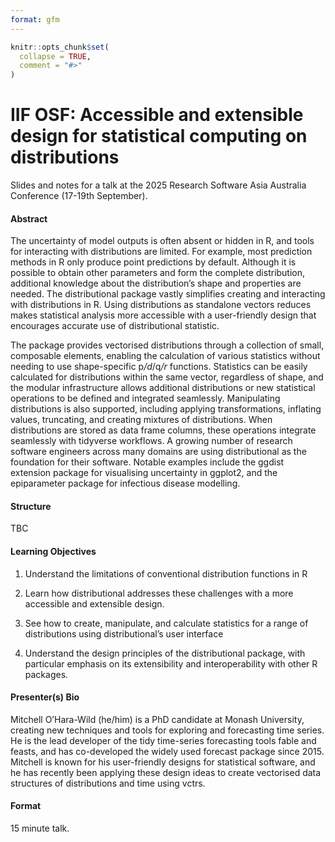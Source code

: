 ```yaml
---
format: gfm
---
```


<!-- README.md is generated from README.qmd. Please edit that file -->

```r
knitr::opts_chunk$set(
  collapse = TRUE,
  comment = "#>"
)
```

# IIF OSF: Accessible and extensible design for statistical computing on distributions

<!-- badges: start -->
<!-- badges: end -->

Slides and notes for a talk at the 2025 Research Software Asia Australia Conference (17-19th September).

<!-- A recording of this presentation is available on YouTube here: <https://www.youtube.com/watch?v=IFTfHfmR1h8> -->

<!-- [![](preview.jpg)](https://www.youtube.com/watch?v=IFTfHfmR1h8) -->

#### Abstract

The uncertainty of model outputs is often absent or hidden in R, and tools for interacting with distributions are limited. For example, most prediction methods in R only produce point predictions by default. Although it is possible to obtain other parameters and form the complete distribution, additional knowledge about the distribution’s shape and properties are needed. The distributional package vastly simplifies creating and interacting with distributions in R. Using distributions as standalone vectors reduces makes statistical analysis more accessible with a user-friendly design that encourages accurate use of distributional statistic.

The package provides vectorised distributions through a collection of small, composable elements, enabling the calculation of various statistics without needing to use shape-specific p*/d*/q*/r* functions. Statistics can be easily calculated for distributions within the same vector, regardless of shape, and the modular infrastructure allows additional distributions or new statistical operations to be defined and integrated seamlessly. Manipulating distributions is also supported, including applying transformations, inflating values, truncating, and creating mixtures of distributions. When distributions are stored as data frame columns, these operations integrate seamlessly with tidyverse workflows. A growing number of research software engineers across many domains are using distributional as the foundation for their software. Notable examples include the ggdist extension package for visualising uncertainty in ggplot2, and the epiparameter package for infectious disease modelling.

#### Structure

TBC

#### Learning Objectives

1. Understand the limitations of conventional distribution functions in R

2. Learn how distributional addresses these challenges with a more accessible and extensible design.

3. See how to create, manipulate, and calculate statistics for a range of distributions using distributional’s user interface

4. Understand the design principles of the distributional package, with particular emphasis on its extensibility and interoperability with other R packages.

#### Presenter(s) Bio

Mitchell O'Hara-Wild (he/him) is a PhD candidate at Monash University, creating new techniques and tools for exploring and forecasting time series. He is the lead developer of the tidy time-series forecasting tools fable and feasts, and has co-developed the widely used forecast package since 2015. Mitchell is known for his user-friendly designs for statistical software, and he has recently been applying these design ideas to create vectorised data structures of distributions and time using vctrs.

#### Format

15 minute talk.
